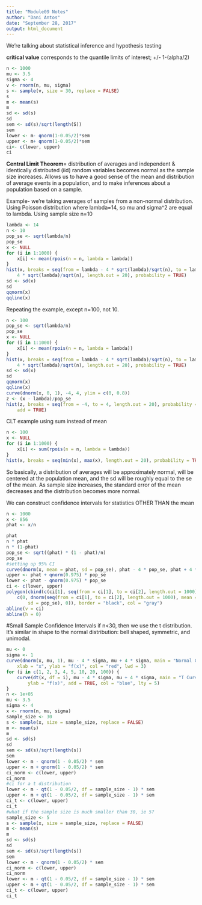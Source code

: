 ```yaml
---
title: "Module09 Notes"
author: "Dani Antos"
date: "September 28, 2017"
output: html_document
---
```


We're talking about statistical inference and hypothesis testing

**critical value** corresponds to the quantile limits of interest; +/- 1-(alpha/2)
```r
n <- 1000
mu <- 3.5
sigma <- 4
v <- rnorm(n, mu, sigma)
s <- sample(v, size = 30, replace = FALSE)
s
m <- mean(s)
m
sd <- sd(s)
sd
sem <- sd(s)/sqrt(length(S))
sem
lower <- m- qnorm(1-0.05/2)*sem
upper <- m+ qnorm(1-0.05/2)*sem
ci<- c(lower, upper)
ci
```

**Central Limit Theorem**= distribution of averages and independent & identically distributed (iid) random variables becomes normal as the sample size increases. Allows us to have a good sense of the mean and distribution of average events in a population, and to make inferences about a population based on a sample.

Example- we're taking averages of samples from a non-normal distribution. Using Poisson distribution where lambda=14, so mu and sigma^2 are equal to lambda. Using sample size n=10
```r
lambda <- 14
n <- 10
pop_se <- sqrt(lambda/n)
pop_se
x <- NULL
for (i in 1:1000) {
    x[i] <- mean(rpois(n = n, lambda = lambda))
}
hist(x, breaks = seq(from = lambda - 4 * sqrt(lambda)/sqrt(n), to = lambda + 
    4 * sqrt(lambda)/sqrt(n), length.out = 20), probability = TRUE)
sd <- sd(x)
sd
qqnorm(x)
qqline(x)
```

Repeating the example, except n=100, not 10.
```r
n <- 100
pop_se <- sqrt(lambda/n)
pop_se
x <- NULL
for (i in 1:1000) {
    x[i] <- mean(rpois(n = n, lambda = lambda))
}
hist(x, breaks = seq(from = lambda - 4 * sqrt(lambda)/sqrt(n), to = lambda + 
    4 * sqrt(lambda)/sqrt(n), length.out = 20), probability = TRUE)
sd <- sd(x)
sd
qqnorm(x)
qqline(x)
curve(dnorm(x, 0, 1), -4, 4, ylim = c(0, 0.8))
z <- (x - lambda)/pop_se
hist(z, breaks = seq(from = -4, to = 4, length.out = 20), probability = TRUE, 
    add = TRUE)
```

CLT example using sum instead of mean
```r
n <- 100
x <- NULL
for (i in 1:1000) {
    x[i] <- sum(rpois(n = n, lambda = lambda))
}
hist(x, breaks = seq(min(x), max(x), length.out = 20), probability = TRUE)
```

So basically, a distribution of averages will be approximately normal, will be centered at the population mean, and the sd will be roughly equal to the se of the mean. As sample size increases, the standard error of the mean decreases and the distribution becomes more normal.

We can construct confidence intervals for statistics OTHER THAN the mean
```r
n <- 1000
x <- 856
phat <- x/n

phat
n * phat
n * (1-phat)
pop_se <- sqrt((phat) * (1 - phat)/n)
pop_se
#setting up 95% CI
curve(dnorm(x, mean = phat, sd = pop_se), phat - 4 * pop_se, phat + 4 * pop_se)
upper <- phat + qnorm(0.975) * pop_se
lower <- phat - qnorm(0.975) * pop_se
ci <- c(lower, upper)
polygon(cbind(c(ci[1], seq(from = ci[1], to = ci[2], length.out = 1000), ci[2]), 
    c(0, dnorm(seq(from = ci[1], to = ci[2], length.out = 1000), mean = phat, 
        sd = pop_se), 0)), border = "black", col = "gray")
abline(v = ci)
abline(h = 0)
```

#Small Sample Confidence Intervals
if n<30, then we use the t distribution. It's similar in shape to the normal distribution: bell shaped, symmetric, and unimodal.
```r
mu <- 0
sigma <- 1
curve(dnorm(x, mu, 1), mu - 4 * sigma, mu + 4 * sigma, main = "Normal Curve=red\nStudent's t=blue", 
    xlab = "x", ylab = "f(x)", col = "red", lwd = 3)
for (i in c(1, 2, 3, 4, 5, 10, 20, 100)) {
    curve(dt(x, df = i), mu - 4 * sigma, mu + 4 * sigma, main = "T Curve", xlab = "x", 
        ylab = "f(x)", add = TRUE, col = "blue", lty = 5)
}
n <- 1e+05
mu <- 3.5
sigma <- 4
x <- rnorm(n, mu, sigma)
sample_size <- 30
s <- sample(x, size = sample_size, replace = FALSE)
m <- mean(s)
m
sd <- sd(s)
sd
sem <- sd(s)/sqrt(length(s))
sem
lower <- m - qnorm(1 - 0.05/2) * sem
upper <- m + qnorm(1 - 0.05/2) * sem
ci_norm <- c(lower, upper)
ci_norm
#ci for a t distribution
lower <- m - qt(1 - 0.05/2, df = sample_size - 1) * sem
upper <- m + qt(1 - 0.05/2, df = sample_size - 1) * sem
ci_t <- c(lower, upper)
ci_t
#what if the sample size is much smaller than 30, ie 5?
sample_size <- 5
s <- sample(x, size = sample_size, replace = FALSE)
m <- mean(s)
m
sd <- sd(s)
sd
sem <- sd(s)/sqrt(length(s))
sem
lower <- m - qnorm(1 - 0.05/2) * sem
ci_norm <- c(lower, upper)
ci_norm
lower <- m - qt(1 - 0.05/2, df = sample_size - 1) * sem
upper <- m + qt(1 - 0.05/2, df = sample_size - 1) * sem
ci_t <- c(lower, upper)
ci_t
```


